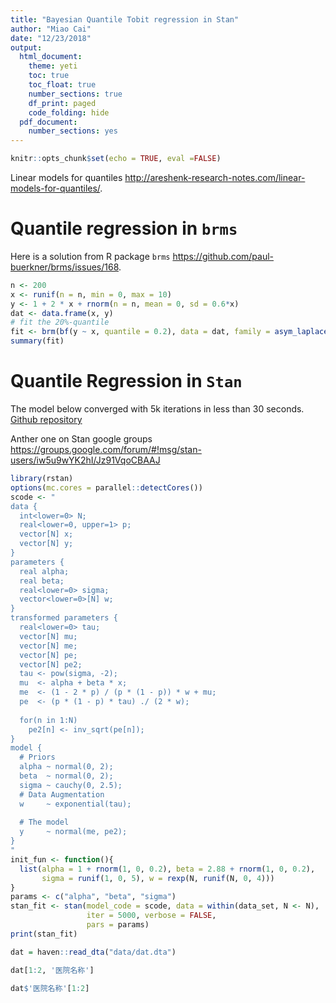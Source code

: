 ```yaml
---
title: "Bayesian Quantile Tobit regression in Stan"
author: "Miao Cai"
date: "12/23/2018"
output:
  html_document:
    theme: yeti
    toc: true
    toc_float: true
    number_sections: true
    df_print: paged
    code_folding: hide
  pdf_document:
    number_sections: yes
---
```


```r
knitr::opts_chunk$set(echo = TRUE, eval =FALSE)
```

Linear models for quantiles [http://areshenk-research-notes.com/linear-models-for-quantiles/](http://areshenk-research-notes.com/linear-models-for-quantiles/).


# Quantile regression in `brms`

Here is a solution from R package `brms` [https://github.com/paul-buerkner/brms/issues/168](https://github.com/paul-buerkner/brms/issues/168).

```r
n <- 200
x <- runif(n = n, min = 0, max = 10)
y <- 1 + 2 * x + rnorm(n = n, mean = 0, sd = 0.6*x)
dat <- data.frame(x, y)
# fit the 20%-quantile
fit <- brm(bf(y ~ x, quantile = 0.2), data = dat, family = asym_laplace())
summary(fit)
```





# Quantile Regression in `Stan`

The model below converged with 5k iterations in less than 30 seconds. [Github repository](https://github.com/brendan-r/quantile_regression)

Anther one on Stan google groups [https://groups.google.com/forum/#!msg/stan-users/iw5u9wYK2hI/Jz91VqoCBAAJ](https://groups.google.com/forum/#!msg/stan-users/iw5u9wYK2hI/Jz91VqoCBAAJ)

```r
library(rstan)
options(mc.cores = parallel::detectCores())
scode <- "
data {
  int<lower=0> N;
  real<lower=0, upper=1> p;
  vector[N] x;
  vector[N] y;
}
parameters {
  real alpha;
  real beta;
  real<lower=0> sigma;
  vector<lower=0>[N] w;
}
transformed parameters {
  real<lower=0> tau;
  vector[N] mu;
  vector[N] me;
  vector[N] pe;
  vector[N] pe2;
  tau <- pow(sigma, -2);
  mu  <- alpha + beta * x;
  me  <- (1 - 2 * p) / (p * (1 - p)) * w + mu;
  pe  <- (p * (1 - p) * tau) ./ (2 * w);
  
  for(n in 1:N)
    pe2[n] <- inv_sqrt(pe[n]);
}
model {
  # Priors
  alpha ~ normal(0, 2);
  beta  ~ normal(0, 2);
  sigma ~ cauchy(0, 2.5);
  # Data Augmentation
  w     ~ exponential(tau);
  
  # The model
  y     ~ normal(me, pe2);
}
"
init_fun <- function(){
  list(alpha = 1 + rnorm(1, 0, 0.2), beta = 2.88 + rnorm(1, 0, 0.2), 
       sigma = runif(1, 0, 5), w = rexp(N, runif(N, 0, 4)))
}
params <- c("alpha", "beta", "sigma")
stan_fit <- stan(model_code = scode, data = within(data_set, N <- N), 
                 iter = 5000, verbose = FALSE,
                 pars = params)
print(stan_fit)
```


```r
dat = haven::read_dta("data/dat.dta")

dat[1:2, '医院名称']

dat$'医院名称'[1:2]
```

